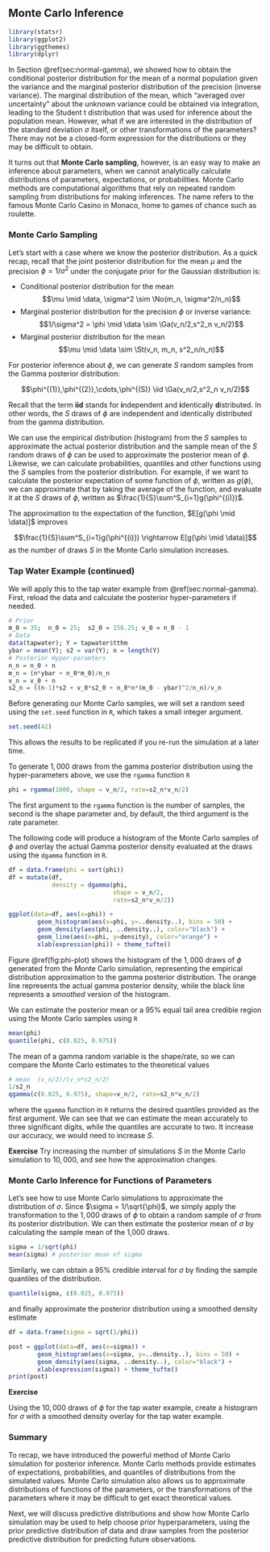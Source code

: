 ## Monte Carlo Inference  {#sec:NG-MC}

```r
library(statsr)
library(ggplot2)
library(ggthemes)
library(dplyr)
```



In Section \@ref(sec:normal-gamma), we showed how to obtain the conditional posterior distribution  for the mean of a normal population given the variance and the marginal posterior distribution of the precision (inverse variance). The marginal distribution of the mean, which "averaged over uncertainty" about the unknown variance could be obtained via integration, leading to the Student t distribution that was used for inference about the population mean.  However, what if we are interested in the distribution of the standard deviation $\sigma$ itself, or other transformations of the parameters? There may not be a closed-form expression for the distributions or they may be difficult to obtain.

It turns out that **Monte Carlo sampling**, however, is an easy way to make an inference about parameters, when we cannot analytically calculate distributions of parameters, expectations, or probabilities. Monte Carlo methods are computational algorithms that rely on repeated random sampling from distributions for making inferences. The name refers to the famous Monte Carlo Casino in Monaco, home to games of chance such as roulette.

### Monte Carlo Sampling

Let's start with a case where we know the posterior distribution. As a quick recap, recall that the joint posterior distribution for the mean $\mu$ and the precision $\phi = 1/\sigma^2$ under the conjugate prior for the Gaussian distribution is:

* Conditional posterior distribution for the mean
$$\mu \mid \data, \sigma^2  \sim  \No(m_n, \sigma^2/n_n)$$
* Marginal posterior distribution for the precision $\phi$ or inverse variance:
$$1/\sigma^2 = \phi \mid \data   \sim   \Ga(v_n/2,s^2_n v_n/2)$$
* Marginal posterior distribution for the mean $$\mu \mid \data \sim \St(v_n, m_n, s^2_n/n_n)$$


For posterior inference about $\phi$, we can generate $S$ random samples from the Gamma posterior distribution:

$$\phi^{(1)},\phi^{(2)},\cdots,\phi^{(S)} \iid \Ga(v_n/2,s^2_n v_n/2)$$

Recall that the term **iid** stands for **i**ndependent and **i**dentically **d**istributed. In other words, the $S$ draws of $\phi$ are independent and identically distributed from the gamma distribution.

We can use the empirical distribution (histogram) from the $S$ samples  to approximate the actual posterior distribution and the sample mean of the $S$ random draws of $\phi$ can be used to approximate the posterior mean of $\phi$.
Likewise, we can calculate probabilities, quantiles and other functions using the $S$ samples from the posterior distribution. For example, if we want to calculate the posterior expectation of some function of $\phi$, written as $g(\phi)$, we can approximate that by taking the average of the function, and evaluate it at the $S$ draws of $\phi$, written as $\frac{1}{S}\sum^S_{i=1}g(\phi^{(i)})$.

The approximation to the expectation of the function, $E[g(\phi \mid \data)]$ improves 

$$\frac{1}{S}\sum^S_{i=1}g(\phi^{(i)}) \rightarrow E[g(\phi \mid \data)]$$
as the number of draws $S$ in the Monte Carlo simulation increases.

### Tap Water Example (continued)

We will apply this to the tap water example from  \@ref(sec:normal-gamma).   First, reload the data and calculate the posterior hyper-parameters if needed.

```r

# Prior
m_0 = 35;  n_0 = 25;  s2_0 = 156.25; v_0 = n_0 - 1
# Data
data(tapwater); Y = tapwater$tthm
ybar = mean(Y); s2 = var(Y); n = length(Y)
# Posterior Hyper-paramters
n_n = n_0 + n
m_n = (n*ybar + n_0*m_0)/n_n
v_n = v_0 + n
s2_n = ((n-1)*s2 + v_0*s2_0 + n_0*n*(m_0 - ybar)^2/n_n)/v_n
```


Before generating our Monte Carlo samples, we will set a random seed using the `set.seed` function in `R`, which takes a small integer argument. 

```r
set.seed(42)
```

This allows the results to be replicated if you re-run the simulation at a later time.  

To generate $1,000$ draws from the gamma posterior distribution using the hyper-parameters above, we use the `rgamma` function `R`


```r
phi = rgamma(1000, shape = v_n/2, rate=s2_n*v_n/2)
```

The first argument to the `rgamma` function is the number of samples, the second is the shape parameter and, by default, the third argument is the rate parameter.

The following code will produce a histogram of the Monte Carlo samples of $\phi$ and overlay the actual Gamma posterior density evaluated at the draws using the `dgamma` function in `R`.


```r
df = data.frame(phi = sort(phi))
df = mutate(df, 
            density = dgamma(phi, 
                             shape = v_n/2,
                             rate=s2_n*v_n/2))

ggplot(data=df, aes(x=phi)) + 
        geom_histogram(aes(x=phi, y=..density..), bins = 50) +
        geom_density(aes(phi, ..density..), color="black") +
        geom_line(aes(x=phi, y=density), color="orange") +
        xlab(expression(phi)) + theme_tufte()

```

Figure \@ref(fig:phi-plot) shows the histogram of the $1,000$ draws of $\phi$ generated from the Monte Carlo simulation, representing the empirical distribution approximation to the gamma posterior distribution. The orange line represents the actual gamma posterior density, while the black line represents a *smoothed* version of the histogram.

We can estimate the posterior mean or a 95\% equal tail area credible region using the Monte Carlo samples  using `R`

```r
mean(phi)
quantile(phi, c(0.025, 0.975))
```

The mean of a gamma random variable is the shape/rate, so we can compare the Monte Carlo estimates to the theoretical values

```r
# mean  (v_n/2)/(v_n*s2_n/2)
1/s2_n
qgamma(c(0.025, 0.975), shape=v_n/2, rate=s2_n*v_n/2)
```
where the `qgamma` function in `R` returns the desired quantiles provided as the first argument.
We can see that we can estimate the mean accurately to three significant digits, while the quantiles are accurate to two.  It increase our accuracy, we would need to increase $S$.

**Exercise**
Try increasing the number of simulations $S$ in the Monte Carlo simulation to $10,000$, and see how the approximation changes.

### Monte Carlo Inference for Functions of Parameters

Let's see how to use Monte Carlo simulations to approximate the distribution of $\sigma$. Since $\sigma = 1/\sqrt{\phi}$, we simply apply the transformation to the $1,000$ draws of $\phi$ to obtain a random sample of $\sigma$ from its posterior distribution. We can then estimate the posterior mean of $\sigma$ by calculating the sample mean of the 1,000 draws.

```r
sigma = 1/sqrt(phi)
mean(sigma) # posterior mean of sigma
```

Similarly, we can obtain a 95% credible interval for $\sigma$ by finding the sample quantiles of the distribution.

```r
quantile(sigma, c(0.025, 0.975))
```
and finally approximate the posterior distribution using a smoothed density estimate


```r

df = data.frame(sigma = sqrt(1/phi))

post = ggplot(data=df, aes(x=sigma)) + 
        geom_histogram(aes(x=sigma, y=..density..), bins = 50) +
        geom_density(aes(sigma, ..density..), color="black") +
        xlab(expression(sigma)) + theme_tufte()
print(post)
```

**Exercise**

Using the $10,000$ draws of $\phi$ for the tap water example, create a histogram for $\sigma$ with a smoothed density overlay for  the tap water example.

### Summary

To recap, we have introduced the powerful method of Monte Carlo simulation for posterior inference. Monte Carlo methods provide estimates of expectations, probabilities, and quantiles of distributions from the simulated values. Monte Carlo simulation also allows us to approximate distributions of functions of the parameters, or the transformations of the parameters where it may be difficult to get exact theoretical values.

Next, we will discuss predictive distributions and show how Monte Carlo simulation may be used to help choose prior hyperparameters, using the prior predictive distribution of data and draw samples from the posterior predictive distribution for predicting future observations.
